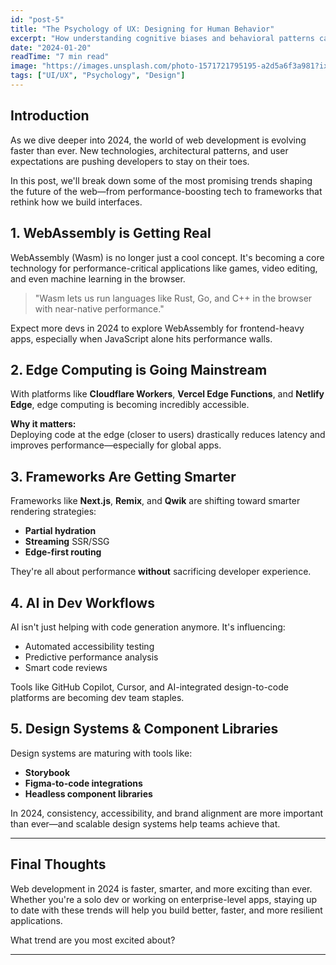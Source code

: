 ```yaml
---
id: "post-5"
title: "The Psychology of UX: Designing for Human Behavior"
excerpt: "How understanding cognitive biases and behavioral patterns can help you design more intuitive and effective user experiences."
date: "2024-01-20"
readTime: "7 min read"
image: "https://images.unsplash.com/photo-1571721795195-a2d5a6f3a981?ixlib=rb-4.0.3&ixid=M3wxMjA3fDB8MHxwaG90by1wYWdlfHx8fGVufDB8fHx8fA%3D%3D&auto=format&fit=crop&w=1920&q=80"
tags: ["UI/UX", "Psychology", "Design"]
---
```


## Introduction

As we dive deeper into 2024, the world of web development is evolving faster than ever. New technologies, architectural patterns, and user expectations are pushing developers to stay on their toes.

In this post, we&#39;ll break down some of the most promising trends shaping the future of the web—from performance-boosting tech to frameworks that rethink how we build interfaces.

## 1. WebAssembly is Getting Real

WebAssembly (Wasm) is no longer just a cool concept. It&#39;s becoming a core technology for performance-critical applications like games, video editing, and even machine learning in the browser.

> "Wasm lets us run languages like Rust, Go, and C++ in the browser with near-native performance."

Expect more devs in 2024 to explore WebAssembly for frontend-heavy apps, especially when JavaScript alone hits performance walls.

## 2. Edge Computing is Going Mainstream

With platforms like **Cloudflare Workers**, **Vercel Edge Functions**, and **Netlify Edge**, edge computing is becoming incredibly accessible.

**Why it matters:**  
Deploying code at the edge (closer to users) drastically reduces latency and improves performance—especially for global apps.

## 3. Frameworks Are Getting Smarter

Frameworks like **Next.js**, **Remix**, and **Qwik** are shifting toward smarter rendering strategies:

- **Partial hydration**
- **Streaming** SSR/SSG
- **Edge-first routing**

They&#39;re all about performance **without** sacrificing developer experience.

## 4. AI in Dev Workflows

AI isn&#39;t just helping with code generation anymore. It&#39;s influencing:

- Automated accessibility testing
- Predictive performance analysis
- Smart code reviews

Tools like GitHub Copilot, Cursor, and AI-integrated design-to-code platforms are becoming dev team staples.

## 5. Design Systems & Component Libraries

Design systems are maturing with tools like:

- **Storybook**
- **Figma-to-code integrations**
- **Headless component libraries**

In 2024, consistency, accessibility, and brand alignment are more important than ever—and scalable design systems help teams achieve that.

---

## Final Thoughts

Web development in 2024 is faster, smarter, and more exciting than ever. Whether you&#39;re a solo dev or working on enterprise-level apps, staying up to date with these trends will help you build better, faster, and more resilient applications.

What trend are you most excited about?

---